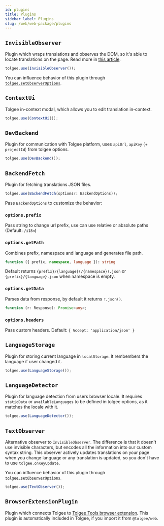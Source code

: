 ```yaml
---
id: plugins
title: Plugins
sidebar_label: Plugins
slug: /web/web-package/plugins
---
```


## `InvisibleObserver`

Plugin which wraps translations and observes the DOM, so it's able to locate translations on the page. Read more in [this article](/blog/2021/12/17/invisible-characters-for-better-localization).

```ts
tolgee.use(InvisibleObserver());
```

You can influence behavior of this plugin through [`tolgee.setObserverOptions`](../core-package/tolgee#setobserveroptions).

## `ContextUi`

Tolgee in-context modal, which allows you to edit translation in-context.

```ts
tolgee.use(ContextUi());
```

## `DevBackend`

Plugin for communication with Tolgee platform, uses `apiUrl`, `apiKey` (+ `projectId`) from tolgee options.

```ts
tolgee.use(DevBackend());
```

## `BackendFetch`

Plugin for fetching translations JSON files.

```ts
tolgee.use(BackendFetch(options?: BackendOptions));
```

Pass `BackendOptions` to customize the behavior:

### `options.prefix`

Pass string to change url prefix, use can use relative or absolute paths (Default: `/i18n`)

### `options.getPath`

Combines prefix, namespace and language and generates file path.

```ts
function ({ prefix, namespace, language }): string
```

Default returns `{prefix}/{language}(/{namespace}).json` or `{prefix}/{language}.json` when namespace is empty.

### `options.getData`

Parses data from response, by default it returns `r.json()`.

```ts
function (r: Response): Promise<any>;
```

### `options.headers`

Pass custom headers. Default: `{ Accept: 'application/json' }`

## `LanguageStorage`

Plugin for storing current language in `localStorage`. It rembembers the language if user changed it.

```ts
tolgee.use(LanguageStorage());
```

## `LanguageDetector`

Plugin for language detection from users browser locale. It requires `staticData` or `availableLanguages` to be defined in tolgee options, as it matches the locale with it.

```ts
tolgee.use(LanguageDetector());
```

## `TextObserver`

Alternative observer to `InvisibleObserver`. The difference is that it doesn't use invisible characters, but encodes all the information into our custom syntax string. This observer actively updates translations on your page when you change language or any translation is updated, so you don't have to use `tolgee.onKeyUpdate`.

You can influence behavior of this plugin through [`tolgee.setObserverOptions`](../core-package/tolgee#setobserveroptions).

```ts
tolgee.use(TextObserver());
```

## `BrowserExtensionPlugin`

Plugin which connects Tolgee to [Tolgee Tools browser extension](https://chrome.google.com/webstore/detail/tolgee-tools/hacnbapajkkfohnonhbmegojnddagfnj). This plugin is automatically included in Tolgee, if you import it from `@tolgee/web`.
